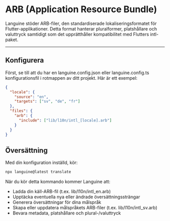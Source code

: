 # ARB (Application Resource Bundle)

Languine stöder ARB-filer, den standardiserade lokaliseringsformatet för Flutter-applikationer. Detta format hanterar pluralformer, platshållare och valuttryck samtidigt som det upprätthåller kompatibilitet med Flutters intl-paket.

---

## Konfigurera

Först, se till att du har en languine.config.json eller languine.config.ts konfigurationsfil i rotmappen av ditt projekt. Här är ett exempel:

```json
{
  "locale": {
    "source": "en",
    "targets": ["sv", "de", "fr"]
  },
  "files": {
    "arb": {
      "include": ["lib/l10n/intl_[locale].arb"]
    }
  }
}
```

## Översättning

Med din konfiguration inställd, kör:

```bash
npx languine@latest translate
```

När du kör detta kommando kommer Languine att:

- Ladda din käll-ARB-fil (t.ex. lib/l10n/intl_en.arb)
- Upptäcka eventuella nya eller ändrade översättningssträngar
- Generera översättningar för dina målspråk
- Skapa eller uppdatera målspråkets ARB-filer (t.ex. lib/l10n/intl_sv.arb)
- Bevara metadata, platshållare och plural-/valuttryck


